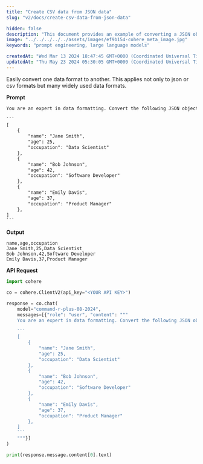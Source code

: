 ```yaml
---
title: "Create CSV data from JSON data"
slug: "v2/docs/create-csv-data-from-json-data"

hidden: false
description: "This document provides an example of converting a JSON object into CSV format using the Cohere API."
image: "../../../../../assets/images/ef9b154-cohere_meta_image.jpg"
keywords: "prompt engineering, large language models"

createdAt: "Wed Mar 13 2024 18:47:45 GMT+0000 (Coordinated Universal Time)"
updatedAt: "Thu May 23 2024 05:30:05 GMT+0000 (Coordinated Universal Time)"
---
```


Easily convert one data format to another. This applies not only to json or csv formats but many widely used data formats.

**Prompt**

````txt
You are an expert in data formatting. Convert the following JSON object into CSV format.

```
[
    {
        "name": "Jane Smith",
        "age": 25,
        "occupation": "Data Scientist"
    },
    {
        "name": "Bob Johnson",
        "age": 42,
        "occupation": "Software Developer"
    },
    {
        "name": "Emily Davis",
        "age": 37,
        "occupation": "Product Manager"
    },
]
```

````

**Output**

```
name,age,occupation
Jane Smith,25,Data Scientist
Bob Johnson,42,Software Developer
Emily Davis,37,Product Manager
```

**API Request**

````python PYTHON
import cohere

co = cohere.ClientV2(api_key="<YOUR API KEY>")

response = co.chat(
    model="command-r-plus-08-2024",
    messages=[{"role": "user", "content": """
    You are an expert in data formatting. Convert the following JSON object into a CSV format.

    ```
    [
        {
            "name": "Jane Smith",
            "age": 25,
            "occupation": "Data Scientist"
        },
        {
            "name": "Bob Johnson",
            "age": 42,
            "occupation": "Software Developer"
        },
        {
            "name": "Emily Davis",
            "age": 37,
            "occupation": "Product Manager"
        },
    ]
    ```
    """}]
)

print(response.message.content[0].text)
````
